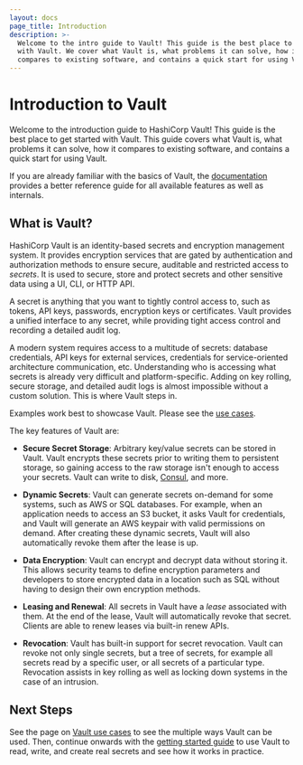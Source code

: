```yaml
---
layout: docs
page_title: Introduction
description: >-
  Welcome to the intro guide to Vault! This guide is the best place to start
  with Vault. We cover what Vault is, what problems it can solve, how it
  compares to existing software, and contains a quick start for using Vault.
---
```


# Introduction to Vault

Welcome to the introduction guide to HashiCorp Vault! This guide is the best
place to get started with Vault. This guide covers what Vault is, what problems
it can solve, how it compares to existing software, and contains a quick start
for using Vault.

If you are already familiar with the basics of Vault, the
[documentation](/docs) provides a better reference guide for all
available features as well as internals.

## What is Vault?
HashiCorp Vault is an identity-based secrets and encryption management system.
It provides encryption services that are gated by authentication and authorization 
methods to ensure secure, auditable and restricted access to _secrets_. 
It is used to secure, store and protect secrets and other sensitive data using a UI, CLI, or HTTP API.

A secret is anything that you
want to tightly control access to, such as tokens, API keys, passwords, encryption keys or certificates.
Vault provides a unified interface to any secret, while providing tight access
control and recording a detailed audit log.

A modern system requires access to a multitude of secrets: database credentials,
API keys for external services, credentials for service-oriented architecture
communication, etc. Understanding who is accessing what secrets is already very
difficult and platform-specific. Adding on key rolling, secure storage, and
detailed audit logs is almost impossible without a custom solution. This is
where Vault steps in.

Examples work best to showcase Vault. Please see the
[use cases](/docs/use-cases).

The key features of Vault are:

- **Secure Secret Storage**: Arbitrary key/value secrets can be stored
  in Vault. Vault encrypts these secrets prior to writing them to persistent
  storage, so gaining access to the raw storage isn't enough to access
  your secrets. Vault can write to disk, [Consul](https://www.consul.io),
  and more.

- **Dynamic Secrets**: Vault can generate secrets on-demand for some
  systems, such as AWS or SQL databases. For example, when an application
  needs to access an S3 bucket, it asks Vault for credentials, and Vault
  will generate an AWS keypair with valid permissions on demand. After
  creating these dynamic secrets, Vault will also automatically revoke them
  after the lease is up.

- **Data Encryption**: Vault can encrypt and decrypt data without storing
  it. This allows security teams to define encryption parameters and
  developers to store encrypted data in a location such as SQL without
  having to design their own encryption methods.

- **Leasing and Renewal**: All secrets in Vault have a _lease_ associated
  with them. At the end of the lease, Vault will automatically revoke that
  secret. Clients are able to renew leases via built-in renew APIs.

- **Revocation**: Vault has built-in support for secret revocation. Vault
  can revoke not only single secrets, but a tree of secrets, for example
  all secrets read by a specific user, or all secrets of a particular type.
  Revocation assists in key rolling as well as locking down systems in the
  case of an intrusion.

## Next Steps

See the page on [Vault use cases](/docs/use-cases) to see the multiple ways
Vault can be used. Then, continue onwards with the [getting started
guide](https://learn.hashicorp.com/vault/getting-started/install) to use Vault
to read, write, and create real secrets and see how it works in practice.
